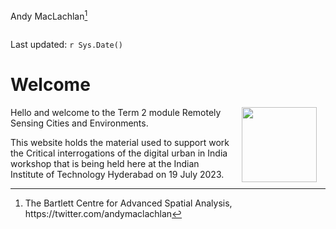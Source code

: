 Andy MacLachlan[^index-1]

[^index-1]: The Bartlett Centre for Advanced Spatial Analysis, https://twitter.com/andymaclachlan

```r
```
Last updated: `r Sys.Date()`

# Welcome {.unnumbered}

Hello <a href="https://www.ucl.ac.uk/bartlett/casa/"><img src="general_images/casa_logo.jpg" alt="" width="120" align="right" style="margin: 0 1em 0 1em"/></a> and welcome to the Term 2 module Remotely Sensing Cities and Environments.

This website holds the material used to support work the Critical interrogations of the digital urban in India workshop that is being held here at the Indian Institute of Technology Hyderabad on 19 July 2023.

